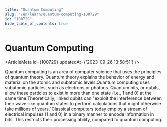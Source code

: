 ```yaml
---
title: "Quantum Computing"
slug: "/en/learn/quantum-computing-100729"
id: "100729"
hide_table_of_contents: true
---
```



# Quantum Computing

<ArticleMeta id={100729} updatedAt={'2023-09-26 13:58:51'} />
<div className='border-solid border-b border-t-0 my-4 border-[var(--ifm-color-gray-300)]' />

Quantum computing is an area of computer science that uses the principles of quantum theory. Quantum theory explains the behavior of energy and material on the atomic and subatomic levels.Quantum computing uses subatomic particles, such as electrons or photons. Quantum bits, or qubits, allow these particles to exist in more than one state (i.e., 1 and 0) at the same time.Theoretically, linked qubits can "exploit the interference between their wave-like quantum states to perform calculations that might otherwise take millions of years."Classical computers today employ a stream of electrical impulses (1 and 0) in a binary manner to encode information in bits. This restricts their processing ability, compared to quantum computing.
